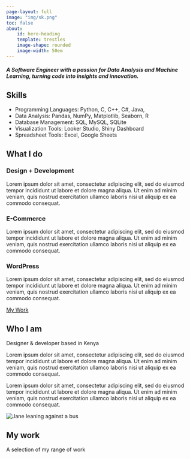 ```yaml
---
page-layout: full
image: "img/sk.png"
toc: false
about: 
    id: hero-heading
    template: trestles
    image-shape: rounded
    image-width: 50em
---
```

:::{#hero-heading}
<h5>A Software Engineer with a passion for Data Analysis and Machine Learning, turning code into insights and innovation.</h5>

::: {.callout-tip}
## Skills

- Programming Languages: Python, C, C++, C#, Java,
- Data Analysis: Pandas, NumPy, Matplotlib, Seaborn, R
- Database Management: SQL, MySQL, SQLite
- Visualization Tools: Looker Studio, Shiny Dashboard
- Spreadsheet Tools: Excel, Google Sheets
:::
:::
<!-- My services -->
<section class="my-services" id="services">
<h2 class="section__title section__title--services">What I do</h2>
<div class="services">
<div class="service">
<h3>Design + Development</h3>
<p>Lorem ipsum dolor sit amet, consectetur adipiscing elit, sed do eiusmod tempor incididunt ut labore et dolore magna aliqua. Ut enim ad minim veniam, quis nostrud exercitation ullamco laboris nisi ut aliquip ex ea commodo consequat.</p>
</div> <!-- / service -->

<div class="service">
<h3>E-Commerce</h3>
<p>Lorem ipsum dolor sit amet, consectetur adipiscing elit, sed do eiusmod tempor incididunt ut labore et dolore magna aliqua. Ut enim ad minim veniam, quis nostrud exercitation ullamco laboris nisi ut aliquip ex ea commodo consequat.</p>
</div> <!-- / service -->

<div class="service">
<h3>WordPress</h3>
<p>Lorem ipsum dolor sit amet, consectetur adipiscing elit, sed do eiusmod tempor incididunt ut labore et dolore magna aliqua. Ut enim ad minim veniam, quis nostrud exercitation ullamco laboris nisi ut aliquip ex ea commodo consequat.</p>
</div> <!-- / service -->
</div> <!-- / services -->

<a href="#work" class="btn">My Work</a>
</section>

<!-- About me -->
<section class="about-me" id="about">
<h2 class="section__title section__title--about">Who I am</h2>
<p class="section__subtitle section__subtitle--about">Designer & developer based in Kenya</p>

<div class="about-me__body">
<p>Lorem ipsum dolor sit amet, consectetur adipiscing elit, sed do eiusmod tempor incididunt ut labore et dolore magna aliqua. Ut enim ad minim veniam, quis nostrud exercitation ullamco laboris nisi ut aliquip ex ea commodo consequat.</p>
<p>Lorem ipsum dolor sit amet, consectetur adipiscing elit, sed do eiusmod tempor incididunt ut labore et dolore magna aliqua. Ut enim ad minim veniam, quis nostrud exercitation ullamco laboris nisi ut aliquip ex ea commodo consequat.</p>
</div>

<img src="img/stand_kioko.jpg" alt="Jane leaning against a bus" class="about-me__img">
</section>

<!-- My Work -->
<section class="my-work" id="work">
<h2 class="section__title section__title--work">My work</h2>
<p class="section__subtitle section__subtitle--work">A selection of my range of work</p>

<div class="portfolio">
<!-- Portfolio item 01 -->
<a href="portfolio-item.html" class="portfolio__item">
<img src="img/portfolio-01.jpg" alt="" class="portfolio__img">
</a>

<!-- Portfolio item 02 -->
<a href="portfolio-item.html" class="portfolio__item">
<img src="img/portfolio-02.jpg" alt="" class="portfolio__img">
</a>

<!-- Portfolio item 03 -->
<a href="portfolio-item.html" class="portfolio__item">
<img src="img/portfolio-03.jpg" alt="" class="portfolio__img">
</a>

<!-- Portfolio item 04 -->
<a href="portfolio-item.html" class="portfolio__item">
<img src="img/portfolio-04.jpg" alt="" class="portfolio__img">
</a>

<!-- Portfolio item 05 -->
<a href="portfolio-item.html" class="portfolio__item">
<img src="img/portfolio-05.jpg" alt="" class="portfolio__img">
</a>

<!-- Portfolio item 06 -->
<a href="portfolio-item.html" class="portfolio__item">
<img src="img/portfolio-06.jpg" alt="" class="portfolio__img">
</a>

<!-- Portfolio item 07 -->
<a href="portfolio-item.html" class="portfolio__item">
<img src="img/portfolio-07.jpg" alt="" class="portfolio__img">
</a>

<!-- Portfolio item 08 -->
<a href="#" class="portfolio__item">
<img src="img/portfolio-08.jpg" alt="" class="portfolio__img">
</a>

<!-- Portfolio item 09 -->
<a href="#" class="portfolio__item">
<img src="img/portfolio-09.jpg" alt="" class="portfolio__img">
</a>

<!-- Portfolio item 0 0-->
<a href="#" class="portfolio__item">
<img src="img/portfolio-10.jpg" alt="" class="portfolio__img">
</a>
</div>
</section>
<script src="js/script.js"></script>
</body>
</html>
            


